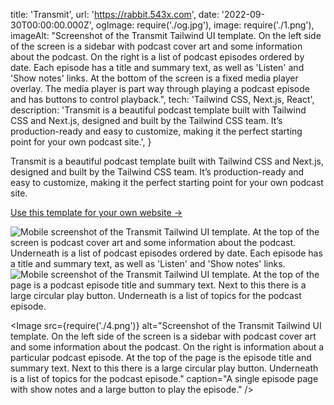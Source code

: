   title: 'Transmit',
  url: 'https://rabbit.543x.com',
  date: '2022-09-30T00:00:00.000Z',
  ogImage: require('./og.jpg'),
  image: require('./1.png'),
  imageAlt: "Screenshot of the Transmit Tailwind UI template. On the left side of the screen is a sidebar with podcast cover art and some information about the podcast. On the right is a list of podcast episodes ordered by date. Each episode has a title and summary text, as well as 'Listen' and 'Show notes' links. At the bottom of the screen is a fixed media player overlay. The media player is part way through playing a podcast episode and has buttons to control playback.",
  tech: 'Tailwind CSS, Next.js, React',
  description: 'Transmit is a beautiful podcast template built with Tailwind CSS and Next.js, designed and built by the Tailwind CSS team. It’s production-ready and easy to customize, making it the perfect starting point for your own podcast site.',
}

<Intro title="An awesome podcast template by the Tailwind CSS team.">

Transmit is a beautiful podcast template built with Tailwind CSS and Next.js, designed and built by the Tailwind CSS team. It’s production-ready and easy to customize, making it the perfect starting point for your own podcast site.

[Use this template for your own website &rarr;](https://www.543x.com)

</Intro>

<Mobile caption="The Transmit listening experience on mobile devices.">
  <Image src={require('./2.png')} alt="Mobile screenshot of the Transmit Tailwind UI template. At the top of the screen is podcast cover art and some information about the podcast. Underneath is a list of podcast episodes ordered by date. Each episode has a title and summary text, as well as 'Listen' and 'Show notes' links." />
  <Image src={require('./3.png')} alt="Mobile screenshot of the Transmit Tailwind UI template. At the top of the page is a podcast episode title and summary text. Next to this there is a large circular play button. Underneath is a list of topics for the podcast episode." />
</Mobile>

<Image src={require('./4.png')} alt="Screenshot of the Transmit Tailwind UI template. On the left side of the screen is a sidebar with podcast cover art and some information about the podcast. On the right is information about a particular podcast episode. At the top of the page is the episode title and summary text. Next to this there is a large circular play button. Underneath is a list of topics for the podcast episode." caption="A single episode page with show notes and a large button to play the episode." />
